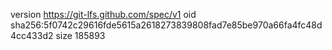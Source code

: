 version https://git-lfs.github.com/spec/v1
oid sha256:5f0742c29616fde5615a2618273839808fad7e85be970a66fa4fc48d4cc433d2
size 185893
